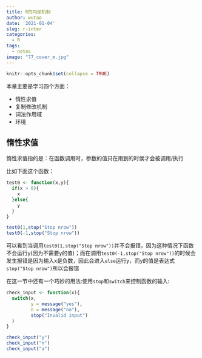 ```yaml
---
title: R的内部机制
author: wutao
date: '2021-01-04'
slug: r-inter
categories:
  - R
tags:
  - notes
image: "77_cover_m.jpg"
---
```


```r
knitr::opts_chunk$set(collapse = TRUE)
```

本章主要是学习四个方面：

- 惰性求值
- 复制修改机制
- 词法作用域
- 环境

## 惰性求值

惰性求值指的是：在函数调用时，参数的值只在用到的时侯才会被调用/执行

比如下面这个函数：

```r
test0 <- function(x,y){
  if(x > 0){
    x
  }else{
    y
  }
}

test0(1,stop("Stop nrow"))
test0(-1,stop("Stop nrow"))
```
可以看到当调用`test0(1,stop("Stop nrow"))`并不会报错，因为这种情况下函数不会运行y(因为不需要y的值)；而在调用`test0(-1,stop("Stop nrow"))`的时候会发生报错是因为输入x是负数，因此会进入`else`运行y，而y的值是表达式`stop("Stop nrow")`所以会报错

在这一节中还有一个巧妙的用法:使用`stop`和`switch`来控制函数的输入:

```r
check_input <- function(x){
  switch(x,
         y = message("yes"),
         n = message("no"),
         stop("Invalid input")
  )
}

check_input("y")
check_input("n")
check_input("a")
```






